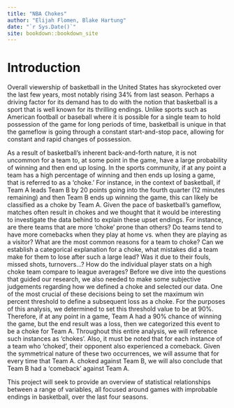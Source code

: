 ```yaml
--- 
title: "NBA Chokes"
author: "Elijah Flomen, Blake Hartung"
date: "`r Sys.Date()`"
site: bookdown::bookdown_site
---
```


# Introduction

Overall viewership of basketball in the United States has skyrocketed over the last few years, most notably rising 34% from last season. Perhaps a driving factor for its demand has to do with the notion that basketball is a sport that is well known for its thrilling endings. Unlike sports such as American football or baseball where it is possible for a single team to hold possession of the game for long periods of time, basketball is unique in that the gameflow is going through a constant start-and-stop pace, allowing for constant and rapid changes of possession. 

As a result of basketball's inherent back-and-forth nature, it is not uncommon for a team to, at some point in the game, have a large probability of winning and then end up losing. In the sports community, if at any point a team has a high percentage of winning and then ends up losing a game, that is referred to as a ‘choke.’ For instance, in the context of basketball, if Team A leads Team B by 20 points going into the fourth quarter (12 minutes remaining) and then Team B ends up winning the game, this can likely be classified as a choke by Team A. Given the pace of basketball’s gameflow, matches often result in chokes and we thought that it would be interesting to investigate the data behind to explain these upset endings. For instance, are there teams that are more ‘choke’ prone than others? Do teams tend to have more comebacks when they play at home vs. when they are playing as a visitor? What are the most common reasons for a team to choke? Can we establish a categorical explanation for a choke, what mistakes did a team make for them to lose after such a large lead? Was it due to their fouls, missed shots, turnovers...? How do the individual player stats on a high choke team compare to league averages? Before we dive into the questions that guided our research, we also needed to make some subjective judgements regarding how we defined a choke and selected our data. One of the most crucial of these decisions being to set the maximum win percent threshold to define a subsequent loss as a choke. For the purposes of this analysis, we determined to set this threshold value to be at 90%. Therefore, if at any point in a game, Team A had a 90% chance of winning the game, but the end result was a loss, then we categorized this event to be a choke for Team A. Throughout this entire analysis, we will reference such instances as ‘chokes’. Also, it must be noted that for each instance of a team who ‘choked’, their opponent also experienced a comeback. Given the symmetrical nature of these two occurrences, we will assume that for every time that Team A. choked against Team B, we will also conclude that Team B had a ‘comeback’ against Team A. 

This project will seek to provide an overview of statistical relationships between a range of variables, all focused around games with improbable endings in basketball, over the last four seasons.


